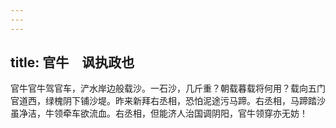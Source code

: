 ```yaml
---
---
---
```

title: 官牛　讽执政也
---



官牛官牛驾官车，浐水岸边般载沙。一石沙，几斤重？朝载暮载将何用？载向五门官道西，绿槐阴下铺沙堤。昨来新拜右丞相，恐怕泥途污马蹄。右丞相，马蹄踏沙虽净洁，牛领牵车欲流血。右丞相，但能济人治国调阴阳，官牛领穿亦无妨！